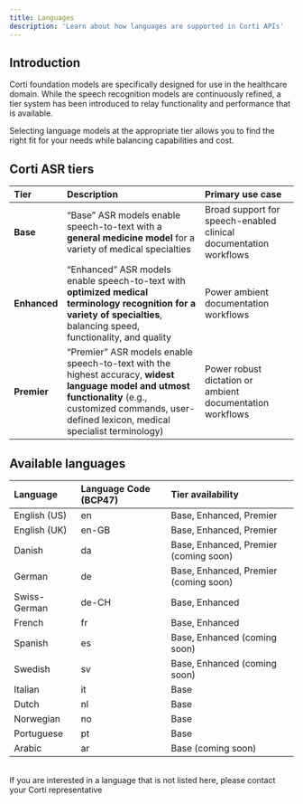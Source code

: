 ```yaml
---
title: Languages
description: 'Learn about how languages are supported in Corti APIs'
---
```


## Introduction
Corti foundation models are specifically designed for use in the healthcare domain. While the speech recognition models are continuously refined, a tier system has been introduced to relay functionality and performance that is available. 

Selecting language models at the appropriate tier allows you to find the right fit for your needs while balancing capabilities and cost. 


## Corti ASR tiers 

| Tier           |  Description | Primary use case |
| :------------- |  :---------- | :--- |
| **Base**       |  “Base” ASR models enable speech-to-text with a **general medicine model** for a variety of medical specialties | Broad support for speech-enabled clinical documentation workflows |
| **Enhanced**   |  “Enhanced” ASR models enable speech-to-text with **optimized medical terminology recognition for a variety of specialties**, balancing speed, functionality, and quality | Power ambient documentation workflows |
| **Premier**    |  “Premier” ASR models enable speech-to-text with the highest accuracy, **widest language model and utmost functionality** (e.g., customized commands, user-defined lexicon, medical specialist terminology) | Power robust dictation or ambient documentation workflows |

## Available languages

| Language     | Language Code (BCP47) | Tier availability |
| :----------- | :-------------------- | :---------------- |
| English (US) | en                    | Base, Enhanced, Premier |
| English (UK) | en-GB                 | Base, Enhanced, Premier |
| Danish       | da                    | Base, Enhanced, Premier (coming soon) |
| German       | de                    | Base, Enhanced, Premier (coming soon) |
| Swiss-German | de-CH                 | Base, Enhanced |
| French       | fr                    | Base, Enhanced |
| Spanish      | es                    | Base, Enhanced (coming soon) |
| Swedish      | sv                    | Base, Enhanced (coming soon) |
| Italian      | it                    | Base |
| Dutch        | nl                    | Base |
| Norwegian    | no                    | Base |
| Portuguese   | pt                    | Base |
| Arabic       | ar                    | Base (coming soon) |

<br/>
<Note>If you are interested in a language that is not listed here, please contact your Corti representative</Note>
